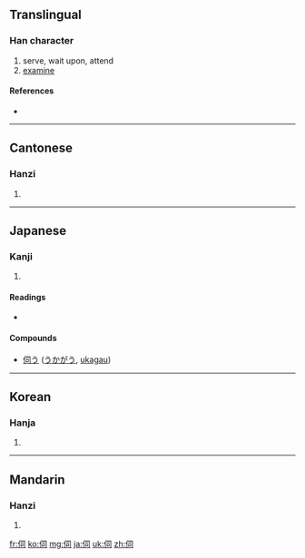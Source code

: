 {{also|何|同}}
==Translingual==

===Han character===
{{Han char|rn=9|rad=人|as=05|sn=7|four=2722<sub>0</sub>|canj=人尸一口 (OSMR)}}

# serve, wait upon, attend
# [[examine]]

====References====
* {{Han ref|kx=0097.080|dkj=00483|dj=0205.140|hdz=10139.050|uh=4F3A|ud=20282|bh=A6F8|bd=42744}}

----

==Cantonese==

===Hanzi===
{{yue-hanzi|jyut=|y=ji6}}

# {{defn|Cantonese|sort=人05}}

----

==Japanese==

===Kanji===
{{ja-kanji|grade=c|rs=人05}}

# {{defn|Japanese|sort=人05}}

====Readings====
* {{ja-readings|on=[[し]] (shi)|kun=[[うかがう]] (ukagau), [[うかがい]] (ukagai)}}

====Compounds====
*[[伺う]] ([[うかがう]], [[ukagau]])

----

==Korean==

===Hanja===
{{ko-hanja|hangeul=사|rv=sa|mr=sa}}

# {{defn|Korean|sort=人05}}

----

==Mandarin==

===Hanzi===
{{cmn-hanzi|pin=[[sì]] ([[si4]])|wg=ssu<sup>4</sup>}}

# {{defn|Mandarin|sort=人05}}

[[fr:伺]]
[[ko:伺]]
[[mg:伺]]
[[ja:伺]]
[[uk:伺]]
[[zh:伺]]